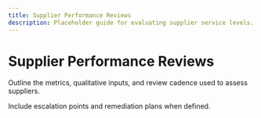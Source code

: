 ```yaml
---
title: Supplier Performance Reviews
description: Placeholder guide for evaluating supplier service levels.
---
```


# Supplier Performance Reviews

Outline the metrics, qualitative inputs, and review cadence used to assess suppliers.

Include escalation points and remediation plans when defined.
